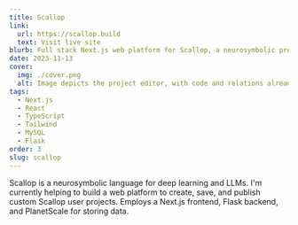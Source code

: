 ```yaml
---
title: Scallop
link:
  url: https://scallop.build
  text: Visit live site
blurb: Full stack Next.js web platform for Scallop, a neurosymbolic programming language.
date: 2023-11-13
cover:
  img: ./cover.png
  alt: Image depicts the project editor, with code and relations already filled in.
tags:
  - Next.js
  - React
  - TypeScript
  - Tailwind
  - MySQL
  - Flask
order: 3
slug: scallop
---
```


Scallop is a neurosymbolic language for deep learning and LLMs. I'm currently helping to build a web platform to create, save, and publish custom Scallop user projects. Employs a Next.js frontend, Flask backend, and PlanetScale for storing data.